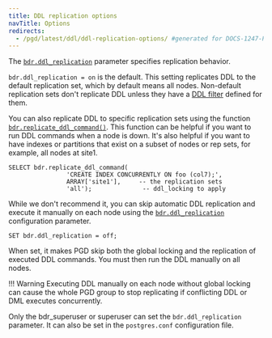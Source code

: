 ```yaml
---
title: DDL replication options
navTitle: Options
redirects:
  - /pgd/latest/ddl/ddl-replication-options/ #generated for DOCS-1247-PGD-6.0-Docs
---
```


The [`bdr.ddl_replication`](/pgd/6/reference/tables-views-functions/pgd-settings#bdrddl_replication) parameter specifies replication behavior.

`bdr.ddl_replication = on` is the default. This setting replicates DDL to the
default replication set, which by default means all nodes. Non-default
replication sets don't replicate DDL unless they have a
[DDL filter](../repsets)
defined for them.

You can also replicate DDL to specific replication sets using the
function [`bdr.replicate_ddl_command()`](/pgd/6/reference/tables-views-functions/functions#bdrreplicate_ddl_command). This function can be helpful if you
want to run DDL commands when a node is down. It's also helpful if you want to have
indexes or partitions that exist on a subset of nodes or rep sets,
for example, all nodes at site1.


```
SELECT bdr.replicate_ddl_command(
				'CREATE INDEX CONCURRENTLY ON foo (col7);',
				ARRAY['site1'],     -- the replication sets
                'all');              -- ddl_locking to apply
```

While we don't recommend it, you can skip automatic DDL replication and
execute it manually on each node using the [`bdr.ddl_replication`](/pgd/6/reference/tables-views-functions/pgd-settings#bdrddl_replication) configuration
parameter.

```
SET bdr.ddl_replication = off;
```

When set, it makes PGD skip both the global locking and the replication
of executed DDL commands. You must then run the DDL manually on all nodes.

!!! Warning
    Executing DDL manually on each node without global locking can
    cause the whole PGD group to stop replicating if conflicting DDL or DML
    executes concurrently.

Only the bdr_superuser or superuser can set the `bdr.ddl_replication` parameter. It can also be set in the `postgres.conf` configuration file.
